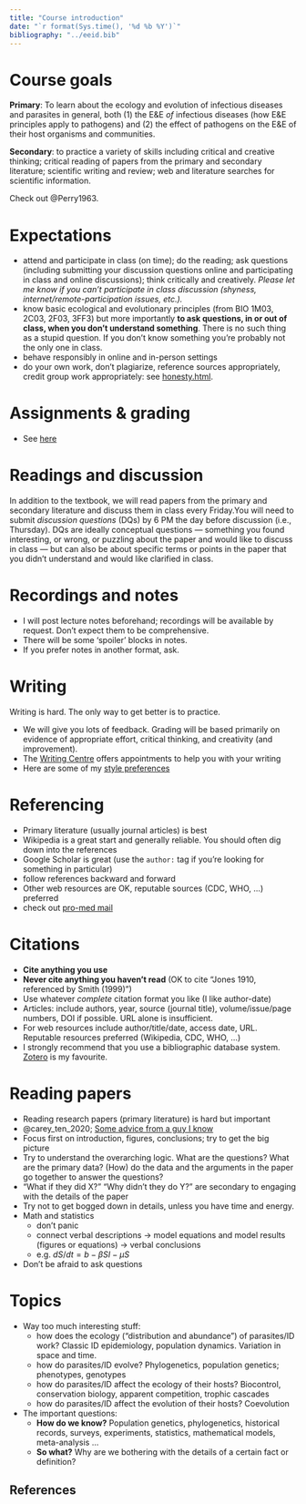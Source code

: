 ```yaml
---
title: "Course introduction"
date: "`r format(Sys.time(), '%d %b %Y')`"
bibliography: "../eeid.bib"
---
```


# Course goals

**Primary**: To learn about the ecology and evolution of infectious
diseases and parasites in general, both (1) the E&E *of* infectious
diseases (how E&E principles apply to pathogens) and (2) the effect of
pathogens on the E&E of their host organisms and communities.

**Secondary**: to practice a variety of skills including critical 
and creative thinking; critical reading of papers from the
primary and secondary literature; scientific writing and review; web and
literature searches for scientific information.

Check out @Perry1963.

# Expectations

- attend and participate in class (on time); do the reading; ask questions
(including submitting your discussion questions online and
participating in class and online discussions); think critically and
creatively. *Please let me know if you can't participate in class discussion (shyness, internet/remote-participation issues, etc.).*
- know basic ecological and evolutionary principles (from BIO 1M03, 2C03,
2F03, 3FF3) but more importantly **to ask questions, in or out of
class, when you don't understand something**. There is no such thing
as a stupid question. If you don't know something you're
probably not the only one in class.
- behave responsibly in online and in-person settings
- do your own work, don't plagiarize, reference sources appropriately, credit group work appropriately: see [honesty.html](honesty.html).

# Assignments & grading

- See [here](../assignments.html)

# Readings and discussion

In addition to the textbook, we will read papers from the primary and
secondary literature and discuss them in class every Friday.You will need to submit *discussion questions* (DQs) by 6 PM the day before discussion (i.e., Thursday). DQs are ideally conceptual questions --- something you found interesting, or wrong, or puzzling about the paper and would like to discuss in class
--- but can also be about specific terms or points in the paper that you
didn't understand and would like clarified in class.

# Recordings and notes

- I will post lecture notes beforehand; recordings will be available by request. Don't expect them to be comprehensive.
- There will be some 'spoiler' blocks in notes.
- If you prefer notes in another format, ask.

# Writing

Writing is hard. The only way to get better is to practice.

- We will give you lots of feedback. Grading will be based primarily on evidence of appropriate effort, critical thinking, and creativity (and improvement).
- The [Writing Centre](https://studentsuccess.mcmaster.ca/academic-skills/writing-support/) offers appointments to help you with your writing
- Here are some of my [style preferences](https://github.com/bbolker/bbmisc/blob/master/peeves.md)

# Referencing

- Primary literature (usually journal articles) is best
- Wikipedia is a great start and generally reliable. You should often dig down into the references
- Google Scholar is great (use the `author:` tag if you're looking for something in particular)
- follow references backward and forward
- Other web resources are OK, reputable sources (CDC, WHO, ...) preferred
- check out [pro-med mail](https://promedmail.org/)

# Citations

- **Cite anything you use**
- **Never cite anything you haven't read** (OK to cite "Jones 1910, referenced by Smith (1999)")
- Use whatever *complete* citation format you like (I like author-date)
- Articles: include authors, year, source (journal title), volume/issue/page numbers, DOI if possible. URL alone is insufficient.
- For web resources include author/title/date, access date, URL. Reputable resources preferred (Wikipedia, CDC, WHO, ...)
- I strongly recommend that you use a bibliographic database system. [Zotero](https://www.zotero.org/) is my favourite.

# Reading papers

- Reading research papers (primary literature) is hard but important
- @carey_ten_2020; [Some advice from a guy I know](https://teelabiisc.wordpress.com/how-to-read-research-papers/)
- Focus first on introduction, figures, conclusions; try to get the big picture
- Try to understand the overarching logic. What are the questions? What are the primary data? (How) do the data and the arguments in the paper go together to answer the questions?
- "What if they did X?" "Why didn't they do Y?" are secondary to engaging with the details of the paper
- Try not to get bogged down in details, unless you have time and energy.
- Math and statistics
   - don't panic
   - connect verbal descriptions → model equations and model results (figures or equations) → verbal conclusions
   - e.g. $dS/dt = b -\beta S I - \mu S$
- Don't be afraid to ask questions

# Topics

- Way too much interesting stuff:
   - how does the ecology ("distribution and abundance") of parasites/ID work? Classic ID epidemiology, population dynamics. Variation in space and time.
   - how do parasites/ID evolve? Phylogenetics, population genetics; phenotypes, genotypes
   - how do parasites/ID affect the ecology of their hosts? Biocontrol, conservation biology, apparent competition, trophic cascades
   - how do parasites/ID affect the evolution of their hosts? Coevolution
- The important questions:
   - **How do we know?** Population genetics, phylogenetics, historical records, surveys, experiments, statistics, mathematical models, meta-analysis ...
   - **So what?** Why are we bothering with the details of a certain fact or definition?

## References
